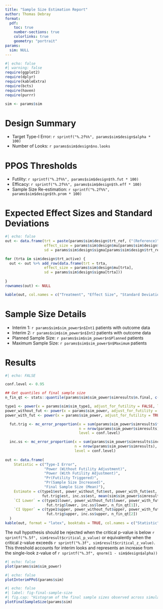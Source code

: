 ```yaml
---
title: "Sample Size Estimation Report"
author: Thomas Debray
format:
  pdf:
    toc: true
    number-sections: true
    colorlinks: true
    geometry: "portrait"
params:
  sim: NULL
---
```



```r
#| echo: false
#| warning: false
require(ggplot2)
require(dplyr)
require(kableExtra)
require(bcts)
require(haven)
require(purrr)

sim <- params$sim
```

# Design Summary

* Target Type-I Error: `r sprintf("%.2f%%", params$sim$design$alpha * 100)`
* Number of Looks: `r params$sim$design$no.looks`

# PPOS Thresholds

* Futility: `r sprintf("%.2f%%", params$sim$design$th.fut * 100)`
* Efficacy: `r sprintf("%.2f%%", params$sim$design$th.eff * 100)`
* Sample Size Re-estimation: `r sprintf("%.2f%%", params$sim$design$th.prom * 100)`

# Expected Effect Sizes and Standard Deviations
```r
#| echo: false
out <- data.frame(trt = paste(params$sim$design$trt_ref, ("(Reference)")), 
                  effect_size = params$sim$design$mu[params$sim$design$trt_ref], 
                  sd = params$sim$design$sigma[params$sim$design$trt_ref])

for (trta in sim$design$trt_active) {
  out <- out %>% add_row(data.frame(trt = trta, 
                  effect_size = params$sim$design$mu[trta], 
                  sd = params$sim$design$sigma[trta]))
  
}
rownames(out) <- NULL

kable(out, col.names = c("Treatment", "Effect Size", "Standard Deviation"))
```

# Sample Size Details

* Interim 1: `r params$sim$sim_power$n$Int1` patients with outcome data
* Interim 2: `r params$sim$sim_power$n$Int2` patients with outcome data
* Planned Sample Size: `r params$sim$sim_power$n$Planned` patients
* Maximum Sample Size: `r params$sim$sim_power$n$Maximum` patients


# Results
```r
#| echo: FALSE

conf.level <- 0.95

## Get quantiles of final sample size
n_fin_qt <- stats::quantile(params$sim$sim_power$simresults$n.final, c((1 - conf.level)/2, 1 - (1 - conf.level)/2))

type1 <- power(x = params$sim$sim_type1, adjust_for_futility = FALSE, level = conf.level)
power_without_fut <- power(x = params$sim_power, adjust_for_futility = FALSE, level = conf.level)
power_with_fut <- power(x = params$sim_power, adjust_for_futility = TRUE, level = conf.level)

  fut.trig <- mc_error_proportion(x = sum(params$sim_power$simresults$fut.trig),
                                  n = nrow(params$sim_power$simresults),
                                  level = conf.level)

  inc.ss <- mc_error_proportion(x = sum(params$sim_power$simresults$inc.ss),
                                n = nrow(params$sim_power$simresults),
                                level = conf.level)
  
out <- data.frame(
    Statistic = c("Type-I Error",
                  "Power (Without Futility Adjustment)",
                  "Power (With Futility Adjustment)",
                  "Pr(Futility Triggered)",
                  "Pr(Sample Size Increased)",
                  "Final Sample Size (Mean)"),
    Estimate = c(type1$est, power_without_fut$est, power_with_fut$est,
                 fut.trig$est, inc.ss$est, mean(sim$sim_power$simresults$n.final)),
    `CI Lower` = c(type1$lower, power_without_fut$lower, power_with_fut$lower,
                   fut.trig$lower, inc.ss$lower, n_fin_qt[1]),
    `CI Upper` = c(type1$upper, power_without_fut$upper, power_with_fut$upper,
                   fut.trig$upper, inc.ss$upper, n_fin_qt[2])
  )
kable(out, format = "latex", booktabs = TRUE, col.names = c("Statistic", "Estimate", "CI Lower", "CI Upper"))
```

The null hypothesis should be rejected when the critical p-value is below `r sprintf("%.5f", sim$result$critical_p_value)` or equivalently when the critical z-value exceeds `r sprintf("%.3f", sim$result$critical_z_value)`. This threshold accounts for interim looks and represents an increase from the single-look z-value of `r sprintf("%.3f", qnorm(1 - sim$design$alpha))`

```r
#| echo: false
plot(params$sim$sim_power)
```

```r
#| echo: false
plotInterimPPoS(params$sim)
```

```r
#| echo: false
#| label: fig-final-sample-size
#| fig.cap: "Histogram of the final sample sizes observed across simulated trials. The x-axis represents the final sample size, while the y-axis indicates the count of trials achieving each sample size. The mean final sample size is annotated at the top right corner of the plot."
plotFinalSampleSize(params$sim)
```

